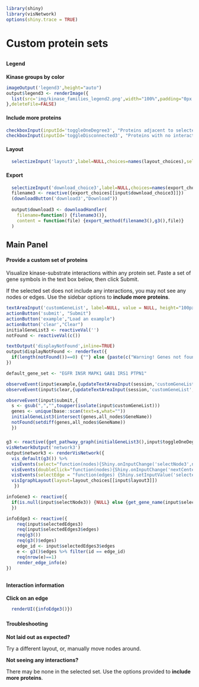 ```r
library(shiny)
library(visNetwork)
options(shiny.trace = TRUE)
```
# Custom protein sets
##  {.sidebar data-width="200" .opening-page-text}

#### Legend
<p class='options-text'><b>Kinase groups by color</b></p>
```r
imageOutput('legend3',height="auto")
output$legend3 <- renderImage({
  list(src='img/kinase_families_legend2.png',width="100%",padding="0px 0px 5px 0px")
},deleteFile=FALSE)
```

#### Include more proteins
```r
checkboxInput(inputId='toggleOneDegree3', "Proteins adjacent to selected set", value = FALSE)
checkboxInput(inputId='toggleDisconnected3', "Proteins with no interactions", value = FALSE)
```

#### Layout 
```r
  selectizeInput('layout3',label=NULL,choices=names(layout_choices),selected="Default",multiple=FALSE)
```

#### Export
```r
  selectizeInput('download_choice3',label=NULL,choices=names(export_choices))
  filename3 <- reactive({export_choices[[input$download_choice3]]})
  (downloadButton('download3',"Download"))
  
  output$download3 <- downloadHandler(
    filename=function() {filename3()},
    content = function(file) {export_method(filename3(),g3(),file)}
  )
```

## Main Panel {data-width=750}
#### Provide a custom set of proteins {.opening-page-text}
Visualize kinase-substrate interactions within any protein set. Paste a set of gene symbols in the text box below, then click Submit.

<p class='options-text'>
If the selected set does not include any interactions, you may not see any nodes or edges. Use the sidebar options to <b>include more proteins</b>.
</p>

  
```r


textAreaInput('customGeneList', label=NULL, value = NULL, height="100px",width = "98%")
actionButton('submit', "Submit")
actionButton('example',"Load an example")
actionButton('clear',"Clear")
initialGeneList3 <- reactiveVal('')
notFound <- reactiveVal(c())

textOutput('displayNotFound',inline=TRUE)
output$displayNotFound <- renderText({
  if(length(notFound())==0) {""} else {paste(c("Warning! Genes not found: ",notFound()))}
})

default_gene_set <- "EGFR INSR MAPK1 GAB1 IRS1 PTPN1"

observeEvent(input$example,{updateTextAreaInput(session,'customGeneList', value=paste(default_gene_set))})
observeEvent(input$clear,{updateTextAreaInput(session,'customGeneList', value="")})

observeEvent(input$submit,{
  s <- gsub(",","",toupper(isolate(input$customGeneList)))
  genes <- unique(base::scan(text=s,what=""))
  initialGeneList3(intersect(genes,all_nodes$GeneName))
  notFound(setdiff(genes,all_nodes$GeneName))
  })

```
##### {}
### {}
```r
g3 <- reactive({get_pathway_graph(initialGeneList3(),input$toggleOneDegree3,input$toggleDisconnected3)})
visNetworkOutput('network3')
output$network3 <- renderVisNetwork({
  vis_default(g3()) %>%
  visEvents(select="function(nodes){Shiny.onInputChange('selectNode3',nodes.nodes);}") %>%
  visEvents(doubleClick="function(nodes){Shiny.onInputChange('nextCenterNode',nodes.nodes)}") %>%
  visEvents(selectEdge = "function(edges) {Shiny.setInputValue('selectedEdges3', edges);}") %>%
  visIgraphLayout(layout=layout_choices[[input$layout3]])
   })

infoGene3 <- reactive({
  if(is.null(input$selectNode3)) {NULL} else {get_gene_name(input$selectNode3)}
  })

infoEdge3 <- reactive({
    req(input$selectedEdges3)
    req(input$selectedEdges3$edges)
    req(g3())
    req(g3()$edges)
    edge_id <- input$selectedEdges3$edges
    e <- g3()$edges %>% filter(id == edge_id)
    req(nrow(e)==1)
    render_edge_info(e)
})

```

##  {data-width="650" .opening-page-text}
### {data-height="500"}
#### Interaction information
<p class='options-text'> <b> Click on an edge</b> </p>

```r
  renderUI({infoEdge3()})
```
### {data-height="140"}
#### Troubleshooting
<div class="options-text">

<p><b>Not laid out as expected? </b></p>
<p>Try a different layout, or, manually move nodes around.</p>
  
<p><b>Not seeing any interactions?</b></p>
<p>There may be none in the selected set. Use the options provided to <b>include more proteins</b>. </p>
</div>